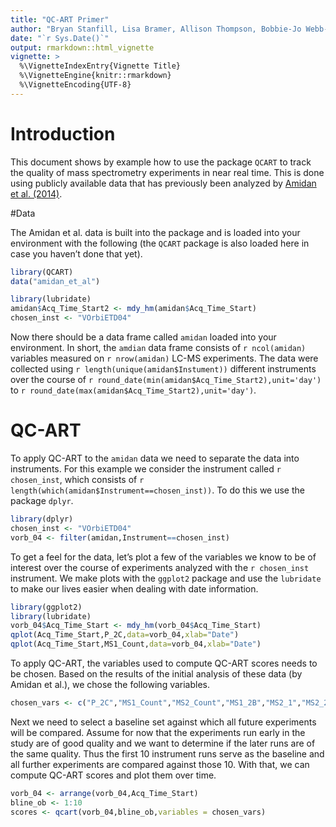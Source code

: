 ```yaml
---
title: "QC-ART Primer"
author: "Bryan Stanfill, Lisa Bramer, Allison Thompson, Bobbie-Jo Webb-Robertson"
date: "`r Sys.Date()`"
output: rmarkdown::html_vignette
vignette: >
  %\VignetteIndexEntry{Vignette Title}
  %\VignetteEngine{knitr::rmarkdown}
  %\VignetteEncoding{UTF-8}
---
```


# Introduction
This document shows by example how to use the package `QCART` to track the quality of mass spectrometry experiments in near real time.  This is done using publicly available data that has previously been analyzed by [Amidan et al. (2014)](http://pubs.acs.org/doi/abs/10.1021/pr401143e).

#Data

The Amidan et al. data is built into the package and is loaded into your environment with the following (the `QCART` package is also loaded here in case you haven't done that yet).
```r
library(QCART)
data("amidan_et_al")
```

```r
library(lubridate)
amidan$Acq_Time_Start2 <- mdy_hm(amidan$Acq_Time_Start)
chosen_inst <- "VOrbiETD04"
```
Now there should be a data frame called `amidan` loaded into your environment.  In short, the `amdian` data frame consists of `r ncol(amidan)` variables measured on `r nrow(amidan)` LC-MS experiments.  The data were collected using `r length(unique(amidan$Instument))` different instruments over the course of `r round_date(min(amidan$Acq_Time_Start2),unit='day')` to `r round_date(max(amidan$Acq_Time_Start2),unit='day')`.

# QC-ART

To apply QC-ART to the `amidan` data we need to separate the data into instruments.  For this example we consider the instrument called `r chosen_inst`, which consists of `r length(which(amidan$Instrument==chosen_inst))`.  To do this we use the package `dplyr`.

```r
library(dplyr)
chosen_inst <- "VOrbiETD04"
vorb_04 <- filter(amidan,Instrument==chosen_inst)
```

To get a feel for the data, let's plot a few of the variables we know to be of interest over the course of experiments analyzed with the `r chosen_inst` instrument.  We make plots with the `ggplot2` package and use the `lubridate` to make our lives easier when dealing with date information.

```r
library(ggplot2)
library(lubridate)
vorb_04$Acq_Time_Start <- mdy_hm(vorb_04$Acq_Time_Start)
qplot(Acq_Time_Start,P_2C,data=vorb_04,xlab="Date")
qplot(Acq_Time_Start,MS1_Count,data=vorb_04,xlab="Date")
```


To apply QC-ART, the variables used to compute QC-ART scores needs to be chosen.  Based on the results of the initial analysis of these data (by Amidan et al.), we chose the following variables.

```r
chosen_vars <- c("P_2C","MS1_Count","MS2_Count","MS1_2B","MS2_1","MS2_2","MS2_3","MS2_4A","MS2_4B","RT_MS_Q1","RT_MS_Q4","RT_MSMS_Q1","RT_MSMS_Q4","XIC_WideFrac")
```

Next we need to select a baseline set against which all future experiments will be compared.  Assume for now that the experiments run early in the study are of good quality and we want to determine if the later runs are of the same quality.  Thus the first 10 instrument runs serve as the baseline and all further experiments are compared against those 10.  With that, we can compute QC-ART scores and plot them over time.

```r
vorb_04 <- arrange(vorb_04,Acq_Time_Start)
bline_ob <- 1:10
scores <- qcart(vorb_04,bline_ob,variables = chosen_vars)
```
